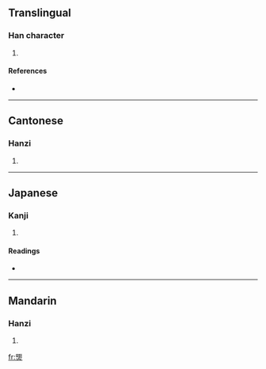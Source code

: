 ==Translingual==

===Han character===
{{Han char|rn=86|rad=火|as=09|sn=13|four=6180<sub>9</sub>|canj=日尸火 (ASF)}}

# {{defn|Han|sort=火09}}

====References====
* {{Han ref|kx=0677.120|dkj=19205|hdz=32209.030|uh=715A|ud=29018|bh=DEA3|bd=56995}}

----

==Cantonese==

===Hanzi===
{{yue-hanzi|jyut=|y=gwing2}}

# {{defn|Cantonese}}

----

==Japanese==

===Kanji===
{{ja-kanji|grade=|rs=火09}}

# {{defn|Japanese}}

====Readings====
* {{ja-readings|on=[[けい]] (kei), [[きょう]] (kyō)|kun=[[ひ]] (hi)}}

----

==Mandarin==

===Hanzi===
{{cmn-hanzi|pin=[[jiǒng]] ([[jiong3]])|wg=chiung<sup>3</sup>}}

# {{defn|Mandarin}}

[[fr:煚]]